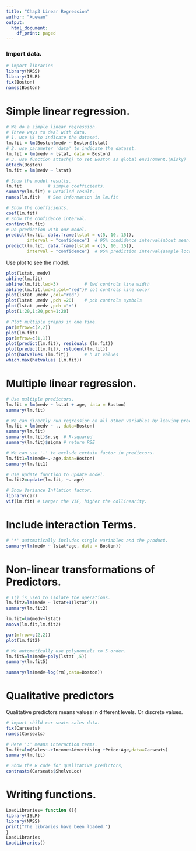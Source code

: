 ---
title: "Chap3 Linear Regression"
author: "Xuewan"
output:
  html_document:
    df_print: paged
---
### Import data.
```{r}
# import libraries
library(MASS)
library(ISLR)
fix(Boston)
names(Boston)
```
# Simple linear regression.
```{r message=FALSE, warning=FALSE}
# We do a simple linear regression.
# Three ways to deal with data.
# 1. use \$ to indicate the dataset.
lm.fit = lm(Boston$medv ~ Boston$lstat)
# 2. use parameter 'data' to indicate the dataset.
lm.fit = lm(medv ~ lstat, data = Boston)
# 3. use function attach() to set Boston as global enviroment.(Risky)
attach(Boston)
lm.fit = lm(medv ~ lstat)
```
```{r}
# Show the model results.
lm.fit          # simple coefficients.
summary(lm.fit) # Detailed result.
names(lm.fit)   # See information in lm.fit

# Show the coefficients.
coef(lm.fit)
# Show the confidence interval.
confint(lm.fit)
# Do prediction with our model.
predict(lm.fit, data.frame(lstat = c(5, 10, 15)),
        interval = "confidence")  # 95% condidence interval(about mean)
predict(lm.fit, data.frame(lstat = c(5, 10, 15)),
        interval = "confidence")  # 95% prediction interval(sample location)
```

Use plot to see the model.
```{r}
plot(lstat, medv)
abline(lm.fit)
abline(lm.fit,lwd=3)          # lwd controls line width
abline(lm.fit,lwd=3,col="red")# col controls line color
plot(lstat ,medv ,col="red")
plot(lstat ,medv ,pch =20)    # pch controls symbols
plot(lstat ,medv ,pch ="+")
plot(1:20,1:20,pch=1:20)

# Plot multiple graphs in one time.
par(mfrow=c(2,2))
plot(lm.fit)
par(mfrow=c(1,1))
plot(predict(lm.fit), residuals (lm.fit))
plot(predict(lm.fit), rstudent(lm.fit))
plot(hatvalues (lm.fit))      # h at values
which.max(hatvalues (lm.fit))
```

# Multiple linear regression.
```{r}
# Use multiple predictors.
lm.fit = lm(medv ~ lstat + age, data = Boston)
summary(lm.fit)

# We can directly run regression on all other variables by leaving predictors blank.
lm.fit = lm(medv ~ ., data=Boston)
summary(lm.fit)
summary(lm.fit)$r.sq  # R-squared
summary(lm.fit)$sigma # return RSE

# We can use '-' to exclude certain factor in predictors.
lm.fit1=lm(medv~.-age,data=Boston)
summary(lm.fit1)

# Use update function to update model.
lm.fit2=update(lm.fit, ~.-age)

# Show Variance Inflation factor.
library(car)
vif(lm.fit) # Larger the VIF, higher the collinearity.
```

# Include interaction Terms.
```{r}
# '*' automatically includes single variables and the product.
summary(lm(medv ~ lstat*age, data = Boston))
```

# Non-linear transformations of Predictors.
```{r}
# I() is used to isolate the operations.
lm.fit2=lm(medv ~ lstat+I(lstat^2))
summary(lm.fit2)

lm.fit=lm(medv~lstat)
anova(lm.fit,lm.fit2)

par(mfrow=c(2,2))
plot(lm.fit2)

# We automatically use polynomials to 5 order.
lm.fit5=lm(medv~poly(lstat ,5))
summary(lm.fit5)

summary(lm(medv~log(rm),data=Boston))
```

# Qualitative predictors
Qualitative predictors means values in different levels. Or discrete values.
```{r}
# import child car seats sales data.
fix(Carseats)
names(Carseats)

# Here ':' means interaction terms.
lm.fit=lm(Sales~.+Income:Advertising +Price:Age,data=Carseats)
summary(lm.fit)

# Show the R code for qualitative predictors,
contrasts(Carseats$ShelveLoc)
```

# Writing functions.

```{r}
LoadLibraries= function (){
library(ISLR)
library(MASS)
print("The libraries have been loaded.")
}
LoadLibraries
LoadLibraries()
```
